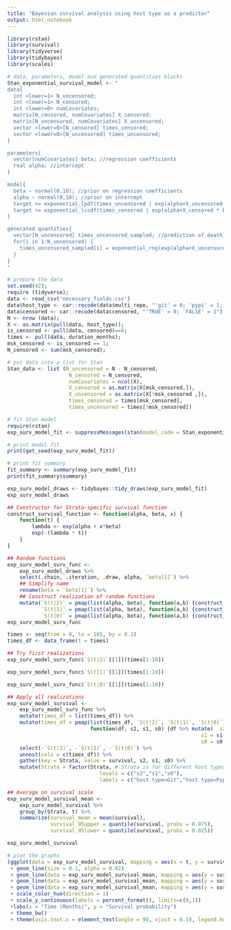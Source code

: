 ```yaml
---
title: "Bayesian survival analysis using host type as a predictor"
output: html_notebook
---
```

```r
library(rstan)
library(survival)
library(tidyverse)
library(tidybayes)
library(scales)
```
 

```r
# data, parameters, model and generated quantities blocks
Stan_exponential_survival_model <- "
data{
  int <lower=1> N_uncensored;
  int <lower=1> N_censored;
  int <lower=0> numCovariates;
  matrix[N_censored, numCovariates] X_censored;
  matrix[N_uncensored, numCovariates] X_uncensored;
  vector <lower=0>[N_censored] times_censored;
  vector <lower=0>[N_uncensored] times_uncensored;
}

parameters{
  vector[numCovariates] beta; //regression coefficients
  real alpha; //intercept
}

model{
  beta ~ normal(0,10); //prior on regression coefficients
  alpha ~ normal(0,10); //prior on intercept
  target += exponential_lpdf(times_uncensored | exp(alpha+X_uncensored * beta)); //log-likelihood part for uncensored times
  target += exponential_lccdf(times_censored | exp(alpha+X_censored * beta)); //log-likelihood for censored times
}

generated quantities{
  vector[N_uncensored] times_uncensored_sampled; //prediction of death
  for(i in 1:N_uncensored) {
    times_uncensored_sampled[i] = exponential_rng(exp(alpha+X_uncensored[i,]* beta));
  }
}
"
```

```r
# prepare the data
set.seed(42); 
require (tidyverse);
data <- read_csv('necessary_fields.csv')
data$host_type <- car::recode(data$multi_repo, "'git' = 0; 'pypi' = 1; 'deb' = 2")
data$censored <- car::recode(data$censored, "'TRUE' = 0; 'FALSE' = 1")
N <- nrow (data); 
X <- as.matrix(pull(data, host_type)); 
is_censored <- pull(data, censored)==0; 
times <- pull(data, duration_months); 
msk_censored <- is_censored == 1; 
N_censored <- sum(msk_censored);
```

```r
# put data into a list for Stan
Stan_data <- list (N_uncensored = N - N_censored, 
                    N_censored = N_censored,
                    numCovariates = ncol(X), 
                    X_censored = as.matrix(X[msk_censored,]),
                    X_uncensored = as.matrix(X[!msk_censored ,]), 
                    times_censored = times[msk_censored],
                    times_uncensored = times[!msk_censored])
```

```r
# fit Stan model
require(rstan)
exp_surv_model_fit <- suppressMessages(stan(model_code = Stan_exponential_survival_model, data = Stan_data))
```

```r
# print model fit
print(get_seed(exp_surv_model_fit))
```

```r
# print fit summary
fit_summary <- summary(exp_surv_model_fit)
print(fit_summary$summary)
```

```r
exp_surv_model_draws <- tidybayes::tidy_draws(exp_surv_model_fit)
exp_surv_model_draws
```
 
```r
## Constructor for Strata-specific survival function
construct_survival_function <- function(alpha, beta, x) {
    function(t) {
        lambda <- exp(alpha + x*beta)
        exp(-(lambda * t))
    }
}

## Random functions
exp_surv_model_surv_func <-
    exp_surv_model_draws %>%
    select(.chain, .iteration, .draw, alpha, `beta[1]`) %>%
    ## Simplify name
    rename(beta = `beta[1]`) %>%
    ## Construct realization of random functions
    mutate(`S(t|2)` = pmap(list(alpha, beta), function(a,b) {construct_survival_function(a,b,2)}),
           `S(t|1)` = pmap(list(alpha, beta), function(a,b) {construct_survival_function(a,b,1)}),
           `S(t|0)` = pmap(list(alpha, beta), function(a,b) {construct_survival_function(a,b,0)}))
exp_surv_model_surv_func
```

```r
times <- seq(from = 0, to = 165, by = 0.1)
times_df <- data_frame(t = times)

## Try first realizations
exp_surv_model_surv_func$`S(t|2)`[[1]](times[1:10])
```
```r
exp_surv_model_surv_func$`S(t|1)`[[1]](times[1:10])
```

```r
exp_surv_model_surv_func$`S(t|0)`[[1]](times[1:10])
```
```r
## Apply all realizations
exp_surv_model_survival <-
    exp_surv_model_surv_func %>%
    mutate(times_df = list(times_df)) %>%
    mutate(times_df = pmap(list(times_df, `S(t|2)`, `S(t|1)`, `S(t|0)`),
                           function(df, s2, s1, s0) {df %>% mutate(  s2 = s2(t),
                                                               s1 = s1(t),
                                                               s0 = s0(t))})) %>%
    select(-`S(t|2)`, -`S(t|1)`, -`S(t|0)`) %>%
    unnest(cols = c(times_df)) %>%
    gather(key = Strata, value = survival, s2, s1, s0) %>%
    mutate(Strata = factor(Strata, # Strata is for different host types
                              levels = c("s2","s1","s0"),
                              labels = c("host type=Git","host type=Pypi","host type=Debian")))

## Average on survival scale
exp_surv_model_survival_mean <-
    exp_surv_model_survival %>%
    group_by(Strata, t) %>%
    summarize(survival_mean = mean(survival),
              survival_95upper = quantile(survival, probs = 0.975),
              survival_95lower = quantile(survival, probs = 0.025))

exp_surv_model_survival
```

```r
# plot the graphs
(ggplot(data = exp_surv_model_survival, mapping = aes(x = t, y = survival, color = Strata, group = interaction(.chain,.draw,Strata))) 
 + geom_line(size = 0.1, alpha = 0.02) 
 + geom_line(data = exp_surv_model_survival_mean, mapping = aes(y = survival_mean, group = Strata)) 
 + geom_line(data = exp_surv_model_survival_mean, mapping = aes(y = survival_95upper, group = Strata), linetype = "dotted") 
 + geom_line(data = exp_surv_model_survival_mean, mapping = aes(y = survival_95lower, group = Strata), linetype = "dotted")
 + scale_color_hue(direction = 1)
 + scale_y_continuous(labels = percent_format(), limits=c(0,1))
 +labs(x = "Time (Months)", y = "Survival probability")
 + theme_bw()
 + theme(axis.text.x = element_text(angle = 90, vjust = 0.5), legend.key = element_blank(), legend.position = 'top', plot.title = element_text(hjust = 0.5), strip.background = element_blank()))
```
